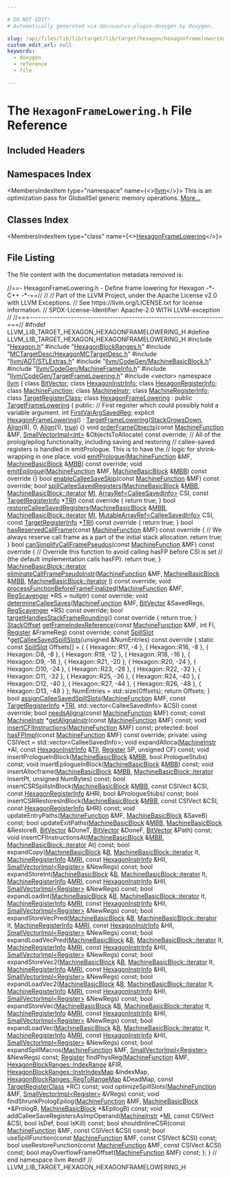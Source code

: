 ```yaml
---

# DO NOT EDIT!
# Automatically generated via docusaurus-plugin-doxygen by Doxygen.

slug: /api/files/lib/lib/target/lib/target/hexagon/hexagonframelowering-h
custom_edit_url: null
keywords:
  - doxygen
  - reference
  - file

---
```





# The `HexagonFrameLowering.h` File Reference

<DoxygenPage pluginConfig={pluginConfig}>



## Included Headers

<IncludesList>
<IncludesListItem
  filePath="Hexagon.h"
  permalink="/docs/api/files/lib/lib/target/lib/target/hexagon/hexagon-h"
  isLocal="true" />
<IncludesListItem
  filePath="HexagonBlockRanges.h"
  permalink="/docs/api/files/lib/lib/target/lib/target/hexagon/hexagonblockranges-h"
  isLocal="true" />
<IncludesListItem
  filePath="MCTargetDesc/HexagonMCTargetDesc.h"
  permalink="/docs/api/files/lib/lib/target/lib/target/hexagon/lib/target/hexagon/mctargetdesc/hexagonmctargetdesc-h"
  isLocal="true" />
<IncludesListItem
  filePath="llvm/ADT/STLExtras.h"
  permalink="/docs/api/files/include/include/llvm/include/llvm/adt/stlextras-h"
  isLocal="true" />
<IncludesListItem
  filePath="llvm/CodeGen/MachineBasicBlock.h"
  permalink="/docs/api/files/include/include/llvm/include/llvm/codegen/machinebasicblock-h"
  isLocal="true" />
<IncludesListItem
  filePath="llvm/CodeGen/MachineFrameInfo.h"
  permalink="/docs/api/files/include/include/llvm/include/llvm/codegen/machineframeinfo-h"
  isLocal="true" />
<IncludesListItem
  filePath="llvm/CodeGen/TargetFrameLowering.h"
  permalink="/docs/api/files/include/include/llvm/include/llvm/codegen/targetframelowering-h"
  isLocal="true" />
<IncludesListItem
  filePath="vector"
  permalink=""
  isLocal="false" />
</IncludesList>

## Namespaces Index

<MembersIndex>

<MembersIndexItem
  type="namespace"
  name={<><a href="/docs/api/namespaces/llvm">llvm</a></>}>
This is an optimization pass for GlobalISel generic memory operations. <a href="/docs/api/namespaces/llvm/#details">More...</a>
</MembersIndexItem>

</MembersIndex>

## Classes Index

<MembersIndex>

<MembersIndexItem
  type="class"
  name={<><a href="/docs/api/classes/llvm/hexagonframelowering">HexagonFrameLowering</a></>}>
</MembersIndexItem>

</MembersIndex>


## File Listing

The file content with the documentation metadata removed is:

<ProgramListing>

<Link id="l00001" /><CodeLine lineNumber="1"><Highlight kind="comment">//==- HexagonFrameLowering.h - Define frame lowering for Hexagon -&#42;- C++ -&#42;-==//</Highlight><Highlight kind="normal"></Highlight></CodeLine>
<Link id="l00002" /><CodeLine lineNumber="2"><Highlight kind="normal"></Highlight><Highlight kind="comment">//</Highlight><Highlight kind="normal"></Highlight></CodeLine>
<Link id="l00003" /><CodeLine lineNumber="3"><Highlight kind="normal"></Highlight><Highlight kind="comment">// Part of the LLVM Project, under the Apache License v2.0 with LLVM Exceptions.</Highlight><Highlight kind="normal"></Highlight></CodeLine>
<Link id="l00004" /><CodeLine lineNumber="4"><Highlight kind="normal"></Highlight><Highlight kind="comment">// See https://llvm.org/LICENSE.txt for license information.</Highlight><Highlight kind="normal"></Highlight></CodeLine>
<Link id="l00005" /><CodeLine lineNumber="5"><Highlight kind="normal"></Highlight><Highlight kind="comment">// SPDX-License-Identifier: Apache-2.0 WITH LLVM-exception</Highlight><Highlight kind="normal"></Highlight></CodeLine>
<Link id="l00006" /><CodeLine lineNumber="6"><Highlight kind="normal"></Highlight><Highlight kind="comment">//</Highlight><Highlight kind="normal"></Highlight></CodeLine>
<Link id="l00007" /><CodeLine lineNumber="7"><Highlight kind="normal"></Highlight><Highlight kind="comment">//===----------------------------------------------------------------------===//</Highlight><Highlight kind="normal"></Highlight></CodeLine>
<Link id="l00008" /><CodeLine lineNumber="8"><Highlight kind="normal"></Highlight></CodeLine>
<Link id="l00009" /><CodeLine lineNumber="9"><Highlight kind="normal"></Highlight><Highlight kind="preprocessor">#ifndef LLVM&#95;LIB&#95;TARGET&#95;HEXAGON&#95;HEXAGONFRAMELOWERING&#95;H</Highlight><Highlight kind="normal"></Highlight></CodeLine>
<Link id="l00010" /><CodeLine lineNumber="10"><Highlight kind="normal"></Highlight><Highlight kind="preprocessor">#define LLVM&#95;LIB&#95;TARGET&#95;HEXAGON&#95;HEXAGONFRAMELOWERING&#95;H</Highlight><Highlight kind="normal"></Highlight></CodeLine>
<Link id="l00011" /><CodeLine lineNumber="11"><Highlight kind="normal"></Highlight></CodeLine>
<Link id="l00012" /><CodeLine lineNumber="12"><Highlight kind="normal"></Highlight><Highlight kind="preprocessor">#include &quot;<a href="/docs/api/files/lib/lib/target/lib/target/hexagon/hexagon-h">Hexagon.h</a>&quot;</Highlight><Highlight kind="normal"></Highlight></CodeLine>
<Link id="l00013" /><CodeLine lineNumber="13"><Highlight kind="normal"></Highlight><Highlight kind="preprocessor">#include &quot;<a href="/docs/api/files/lib/lib/target/lib/target/hexagon/hexagonblockranges-h">HexagonBlockRanges.h</a>&quot;</Highlight><Highlight kind="normal"></Highlight></CodeLine>
<Link id="l00014" /><CodeLine lineNumber="14"><Highlight kind="normal"></Highlight><Highlight kind="preprocessor">#include &quot;<a href="/docs/api/files/lib/lib/target/lib/target/hexagon/lib/target/hexagon/mctargetdesc/hexagonmctargetdesc-h">MCTargetDesc/HexagonMCTargetDesc.h</a>&quot;</Highlight><Highlight kind="normal"></Highlight></CodeLine>
<Link id="l00015" /><CodeLine lineNumber="15"><Highlight kind="normal"></Highlight><Highlight kind="preprocessor">#include &quot;<a href="/docs/api/files/include/include/llvm/include/llvm/adt/stlextras-h">llvm/ADT/STLExtras.h</a>&quot;</Highlight><Highlight kind="normal"></Highlight></CodeLine>
<Link id="l00016" /><CodeLine lineNumber="16"><Highlight kind="normal"></Highlight><Highlight kind="preprocessor">#include &quot;<a href="/docs/api/files/include/include/llvm/include/llvm/codegen/machinebasicblock-h">llvm/CodeGen/MachineBasicBlock.h</a>&quot;</Highlight><Highlight kind="normal"></Highlight></CodeLine>
<Link id="l00017" /><CodeLine lineNumber="17"><Highlight kind="normal"></Highlight><Highlight kind="preprocessor">#include &quot;<a href="/docs/api/files/include/include/llvm/include/llvm/codegen/machineframeinfo-h">llvm/CodeGen/MachineFrameInfo.h</a>&quot;</Highlight><Highlight kind="normal"></Highlight></CodeLine>
<Link id="l00018" /><CodeLine lineNumber="18"><Highlight kind="normal"></Highlight><Highlight kind="preprocessor">#include &quot;<a href="/docs/api/files/include/include/llvm/include/llvm/codegen/targetframelowering-h">llvm/CodeGen/TargetFrameLowering.h</a>&quot;</Highlight><Highlight kind="normal"></Highlight></CodeLine>
<Link id="l00019" /><CodeLine lineNumber="19"><Highlight kind="normal"></Highlight><Highlight kind="preprocessor">#include &lt;vector&gt;</Highlight><Highlight kind="normal"></Highlight></CodeLine>
<Link id="l00020" /><CodeLine lineNumber="20"><Highlight kind="normal"></Highlight></CodeLine>
<Link id="l00021" /><CodeLine lineNumber="21"><Highlight kind="normal"></Highlight><Highlight kind="keyword">namespace </Highlight><Highlight kind="normal"><a href="/docs/api/namespaces/llvm">llvm</a> &#123;</Highlight></CodeLine>
<Link id="l00022" /><CodeLine lineNumber="22"><Highlight kind="normal"></Highlight></CodeLine>
<Link id="l00023" /><CodeLine lineNumber="23"><Highlight kind="normal"></Highlight><Highlight kind="keyword">class </Highlight><Highlight kind="normal"><a href="/docs/api/classes/llvm/bitvector">BitVector</a>;</Highlight></CodeLine>
<Link id="l00024" /><CodeLine lineNumber="24"><Highlight kind="normal"></Highlight><Highlight kind="keyword">class </Highlight><Highlight kind="normal"><a href="/docs/api/classes/llvm/hexagoninstrinfo">HexagonInstrInfo</a>;</Highlight></CodeLine>
<Link id="l00025" /><CodeLine lineNumber="25"><Highlight kind="normal"></Highlight><Highlight kind="keyword">class </Highlight><Highlight kind="normal"><a href="/docs/api/classes/llvm/hexagonregisterinfo">HexagonRegisterInfo</a>;</Highlight></CodeLine>
<Link id="l00026" /><CodeLine lineNumber="26"><Highlight kind="normal"></Highlight><Highlight kind="keyword">class </Highlight><Highlight kind="normal"><a href="/docs/api/classes/llvm/machinefunction">MachineFunction</a>;</Highlight></CodeLine>
<Link id="l00027" /><CodeLine lineNumber="27"><Highlight kind="normal"></Highlight><Highlight kind="keyword">class </Highlight><Highlight kind="normal"><a href="/docs/api/classes/llvm/machineinstr">MachineInstr</a>;</Highlight></CodeLine>
<Link id="l00028" /><CodeLine lineNumber="28"><Highlight kind="normal"></Highlight><Highlight kind="keyword">class </Highlight><Highlight kind="normal"><a href="/docs/api/classes/llvm/machineregisterinfo">MachineRegisterInfo</a>;</Highlight></CodeLine>
<Link id="l00029" /><CodeLine lineNumber="29"><Highlight kind="normal"></Highlight><Highlight kind="keyword">class </Highlight><Highlight kind="normal"><a href="/docs/api/classes/llvm/targetregisterclass">TargetRegisterClass</a>;</Highlight></CodeLine>
<Link id="l00030" /><CodeLine lineNumber="30"><Highlight kind="normal"></Highlight></CodeLine>
<Link id="l00031" /><CodeLine lineNumber="31" lineLink="/docs/api/classes/llvm/hexagonframelowering"><Highlight kind="normal"></Highlight><Highlight kind="keyword">class </Highlight><Highlight kind="normal"><a href="/docs/api/classes/llvm/hexagonframelowering/#a5907981c158ef4c895f1418c281e53d6">HexagonFrameLowering</a> : </Highlight><Highlight kind="keyword">public</Highlight><Highlight kind="normal"> <a href="/docs/api/classes/llvm/targetframelowering/#a6a6d31b2f1e5754f5824c5dec555eeac">TargetFrameLowering</a> &#123;</Highlight></CodeLine>
<Link id="l00032" /><CodeLine lineNumber="32"><Highlight kind="normal"></Highlight><Highlight kind="keyword">public</Highlight><Highlight kind="normal">:</Highlight></CodeLine>
<Link id="l00033" /><CodeLine lineNumber="33"><Highlight kind="normal">  </Highlight><Highlight kind="comment">// First register which could possibly hold a variable argument.</Highlight><Highlight kind="normal"></Highlight></CodeLine>
<Link id="l00034" /><CodeLine lineNumber="34" lineLink="/docs/api/classes/llvm/hexagonframelowering/#a605fcdfcc3568913799f93e037f2da5f"><Highlight kind="normal">  </Highlight><Highlight kind="keywordtype">int</Highlight><Highlight kind="normal"> <a href="/docs/api/classes/llvm/hexagonframelowering/#a605fcdfcc3568913799f93e037f2da5f">FirstVarArgSavedReg</a>;</Highlight></CodeLine>
<Link id="l00035" /><CodeLine lineNumber="35" lineLink="/docs/api/classes/llvm/hexagonframelowering/#a5907981c158ef4c895f1418c281e53d6"><Highlight kind="normal">  </Highlight><Highlight kind="keyword">explicit</Highlight><Highlight kind="normal"> <a href="/docs/api/classes/llvm/hexagonframelowering/#a5907981c158ef4c895f1418c281e53d6">HexagonFrameLowering</a>()</Highlight></CodeLine>
<Link id="l00036" /><CodeLine lineNumber="36"><Highlight kind="normal">      : <a href="/docs/api/classes/llvm/targetframelowering/#a6a6d31b2f1e5754f5824c5dec555eeac">TargetFrameLowering</a>(<a href="/docs/api/classes/llvm/targetframelowering/#a453c74e2daac0745b53f8b31c11fc50cad1fc7c9d0bae5bf76a67d2d26ce99c1a">StackGrowsDown</a>, <a href="/docs/api/structs/llvm/align">Align</a>(8), 0, <a href="/docs/api/structs/llvm/align">Align</a>(1), <a href="/docs/api/files/lib/lib/analysis/basicaliasanalysis-cpp/#af6d5cafbdfc5313e65d990120021a3ec">true</a>) &#123;&#125;</Highlight></CodeLine>
<Link id="l00037" /><CodeLine lineNumber="37"><Highlight kind="normal"></Highlight></CodeLine>
<Link id="l00038" /><CodeLine lineNumber="38"><Highlight kind="normal">  </Highlight><Highlight kind="keywordtype">void</Highlight><Highlight kind="normal"></Highlight></CodeLine>
<Link id="l00039" /><CodeLine lineNumber="39"><Highlight kind="normal">  <a href="/docs/api/classes/llvm/hexagonframelowering/#a897d513f6255e5eeaba5074ca4095230">orderFrameObjects</a>(</Highlight><Highlight kind="keyword">const</Highlight><Highlight kind="normal"> <a href="/docs/api/classes/llvm/machinefunction">MachineFunction</a> &amp;MF,</Highlight></CodeLine>
<Link id="l00040" /><CodeLine lineNumber="40"><Highlight kind="normal">                    <a href="/docs/api/classes/llvm/smallvectorimpl">SmallVectorImpl&lt;int&gt;</a> &amp;ObjectsToAllocate) </Highlight><Highlight kind="keyword">const override</Highlight><Highlight kind="normal">;</Highlight></CodeLine>
<Link id="l00041" /><CodeLine lineNumber="41"><Highlight kind="normal"></Highlight></CodeLine>
<Link id="l00042" /><CodeLine lineNumber="42"><Highlight kind="normal">  </Highlight><Highlight kind="comment">// All of the prolog/epilog functionality, including saving and restoring</Highlight><Highlight kind="normal"></Highlight></CodeLine>
<Link id="l00043" /><CodeLine lineNumber="43"><Highlight kind="normal">  </Highlight><Highlight kind="comment">// callee-saved registers is handled in emitPrologue. This is to have the</Highlight><Highlight kind="normal"></Highlight></CodeLine>
<Link id="l00044" /><CodeLine lineNumber="44"><Highlight kind="normal">  </Highlight><Highlight kind="comment">// logic for shrink-wrapping in one place.</Highlight><Highlight kind="normal"></Highlight></CodeLine>
<Link id="l00045" /><CodeLine lineNumber="45"><Highlight kind="normal">  </Highlight><Highlight kind="keywordtype">void</Highlight><Highlight kind="normal"> <a href="/docs/api/classes/llvm/hexagonframelowering/#a851a237b27ce366221fcb1daf2f0d119">emitPrologue</a>(<a href="/docs/api/classes/llvm/machinefunction">MachineFunction</a> &amp;MF, <a href="/docs/api/classes/llvm/machinebasicblock">MachineBasicBlock</a> &amp;<a href="/docs/api/files/lib/lib/target/lib/target/arm/armslshardening-cpp/#a5958512eae2979bd2eb383977996a600">MBB</a>) </Highlight><Highlight kind="keyword">const</Highlight></CodeLine>
<Link id="l00046" /><CodeLine lineNumber="46"><Highlight kind="keyword">      override</Highlight><Highlight kind="normal">;</Highlight></CodeLine>
<Link id="l00047" /><CodeLine lineNumber="47" lineLink="/docs/api/classes/llvm/hexagonframelowering/#ad44d082016ff767ac4913b128d3a5f80"><Highlight kind="normal">  </Highlight><Highlight kind="keywordtype">void</Highlight><Highlight kind="normal"> <a href="/docs/api/classes/llvm/hexagonframelowering/#ad44d082016ff767ac4913b128d3a5f80">emitEpilogue</a>(<a href="/docs/api/classes/llvm/machinefunction">MachineFunction</a> &amp;MF, <a href="/docs/api/classes/llvm/machinebasicblock">MachineBasicBlock</a> &amp;<a href="/docs/api/files/lib/lib/target/lib/target/arm/armslshardening-cpp/#a5958512eae2979bd2eb383977996a600">MBB</a>)</Highlight><Highlight kind="keyword"> const</Highlight></CodeLine>
<Link id="l00048" /><CodeLine lineNumber="48"><Highlight kind="keyword">      override </Highlight><Highlight kind="normal">&#123;&#125;</Highlight></CodeLine>
<Link id="l00049" /><CodeLine lineNumber="49"><Highlight kind="normal"></Highlight></CodeLine>
<Link id="l00050" /><CodeLine lineNumber="50"><Highlight kind="normal">  </Highlight><Highlight kind="keywordtype">bool</Highlight><Highlight kind="normal"> <a href="/docs/api/classes/llvm/hexagonframelowering/#a5588cfc8772cc2e0f7bda5e618cb7242">enableCalleeSaveSkip</a>(</Highlight><Highlight kind="keyword">const</Highlight><Highlight kind="normal"> <a href="/docs/api/classes/llvm/machinefunction">MachineFunction</a> &amp;MF) </Highlight><Highlight kind="keyword">const override</Highlight><Highlight kind="normal">;</Highlight></CodeLine>
<Link id="l00051" /><CodeLine lineNumber="51"><Highlight kind="normal"></Highlight></CodeLine>
<Link id="l00052" /><CodeLine lineNumber="52" lineLink="/docs/api/classes/llvm/hexagonframelowering/#ad1df4d29452b039094c0205f4a24f5a7"><Highlight kind="normal">  </Highlight><Highlight kind="keywordtype">bool</Highlight><Highlight kind="normal"> <a href="/docs/api/classes/llvm/hexagonframelowering/#ad1df4d29452b039094c0205f4a24f5a7">spillCalleeSavedRegisters</a>(<a href="/docs/api/classes/llvm/machinebasicblock">MachineBasicBlock</a> &amp;<a href="/docs/api/files/lib/lib/target/lib/target/arm/armslshardening-cpp/#a5958512eae2979bd2eb383977996a600">MBB</a>,</Highlight></CodeLine>
<Link id="l00053" /><CodeLine lineNumber="53"><Highlight kind="normal">                                 <a href="/docs/api/classes/llvm/machinebasicblock/#ae34c996b58df9b9ce6695a0c8b70c533">MachineBasicBlock::iterator</a> <a href="/docs/api/files/lib/lib/codegen/lib/codegen/globalisel/irtranslator-cpp/#abe44dfdea65b4f7e11e0a608ab708b76">MI</a>,</Highlight></CodeLine>
<Link id="l00054" /><CodeLine lineNumber="54"><Highlight kind="normal">                                 <a href="/docs/api/classes/llvm/arrayref">ArrayRef&lt;CalleeSavedInfo&gt;</a> CSI,</Highlight></CodeLine>
<Link id="l00055" /><CodeLine lineNumber="55"><Highlight kind="normal">                                 </Highlight><Highlight kind="keyword">const</Highlight><Highlight kind="normal"> <a href="/docs/api/classes/llvm/targetregisterinfo">TargetRegisterInfo</a> &#42;<a href="/docs/api/files/lib/lib/codegen/machinesink-cpp/#a0f36ed1bc17fc1aa97fe291c439a0698">TRI</a>)</Highlight><Highlight kind="keyword"> const override </Highlight><Highlight kind="normal">&#123;</Highlight></CodeLine>
<Link id="l00056" /><CodeLine lineNumber="56"><Highlight kind="normal">    </Highlight><Highlight kind="keywordflow">return</Highlight><Highlight kind="normal"> </Highlight><Highlight kind="keyword">true</Highlight><Highlight kind="normal">;</Highlight></CodeLine>
<Link id="l00057" /><CodeLine lineNumber="57"><Highlight kind="normal">  &#125;</Highlight></CodeLine>
<Link id="l00058" /><CodeLine lineNumber="58"><Highlight kind="normal"></Highlight></CodeLine>
<Link id="l00059" /><CodeLine lineNumber="59"><Highlight kind="normal">  </Highlight><Highlight kind="keywordtype">bool</Highlight><Highlight kind="normal"></Highlight></CodeLine>
<Link id="l00060" /><CodeLine lineNumber="60" lineLink="/docs/api/classes/llvm/hexagonframelowering/#afe209d6441f38c76735d589d88f5145d"><Highlight kind="normal">  <a href="/docs/api/classes/llvm/hexagonframelowering/#afe209d6441f38c76735d589d88f5145d">restoreCalleeSavedRegisters</a>(<a href="/docs/api/classes/llvm/machinebasicblock">MachineBasicBlock</a> &amp;<a href="/docs/api/files/lib/lib/target/lib/target/arm/armslshardening-cpp/#a5958512eae2979bd2eb383977996a600">MBB</a>,</Highlight></CodeLine>
<Link id="l00061" /><CodeLine lineNumber="61"><Highlight kind="normal">                              <a href="/docs/api/classes/llvm/machinebasicblock/#ae34c996b58df9b9ce6695a0c8b70c533">MachineBasicBlock::iterator</a> <a href="/docs/api/files/lib/lib/codegen/lib/codegen/globalisel/irtranslator-cpp/#abe44dfdea65b4f7e11e0a608ab708b76">MI</a>,</Highlight></CodeLine>
<Link id="l00062" /><CodeLine lineNumber="62"><Highlight kind="normal">                              <a href="/docs/api/classes/llvm/mutablearrayref">MutableArrayRef&lt;CalleeSavedInfo&gt;</a> CSI,</Highlight></CodeLine>
<Link id="l00063" /><CodeLine lineNumber="63"><Highlight kind="normal">                              </Highlight><Highlight kind="keyword">const</Highlight><Highlight kind="normal"> <a href="/docs/api/classes/llvm/targetregisterinfo">TargetRegisterInfo</a> &#42;<a href="/docs/api/files/lib/lib/codegen/machinesink-cpp/#a0f36ed1bc17fc1aa97fe291c439a0698">TRI</a>)</Highlight><Highlight kind="keyword"> const override </Highlight><Highlight kind="normal">&#123;</Highlight></CodeLine>
<Link id="l00064" /><CodeLine lineNumber="64"><Highlight kind="normal">    </Highlight><Highlight kind="keywordflow">return</Highlight><Highlight kind="normal"> </Highlight><Highlight kind="keyword">true</Highlight><Highlight kind="normal">;</Highlight></CodeLine>
<Link id="l00065" /><CodeLine lineNumber="65"><Highlight kind="normal">  &#125;</Highlight></CodeLine>
<Link id="l00066" /><CodeLine lineNumber="66"><Highlight kind="normal"></Highlight></CodeLine>
<Link id="l00067" /><CodeLine lineNumber="67" lineLink="/docs/api/classes/llvm/hexagonframelowering/#ae8a256416cc40f3cc4e035cf10c27446"><Highlight kind="normal">  </Highlight><Highlight kind="keywordtype">bool</Highlight><Highlight kind="normal"> <a href="/docs/api/classes/llvm/hexagonframelowering/#ae8a256416cc40f3cc4e035cf10c27446">hasReservedCallFrame</a>(</Highlight><Highlight kind="keyword">const</Highlight><Highlight kind="normal"> <a href="/docs/api/classes/llvm/machinefunction">MachineFunction</a> &amp;MF)</Highlight><Highlight kind="keyword"> const override </Highlight><Highlight kind="normal">&#123;</Highlight></CodeLine>
<Link id="l00068" /><CodeLine lineNumber="68"><Highlight kind="normal">    </Highlight><Highlight kind="comment">// We always reserve call frame as a part of the initial stack allocation.</Highlight><Highlight kind="normal"></Highlight></CodeLine>
<Link id="l00069" /><CodeLine lineNumber="69"><Highlight kind="normal">    </Highlight><Highlight kind="keywordflow">return</Highlight><Highlight kind="normal"> </Highlight><Highlight kind="keyword">true</Highlight><Highlight kind="normal">;</Highlight></CodeLine>
<Link id="l00070" /><CodeLine lineNumber="70"><Highlight kind="normal">  &#125;</Highlight></CodeLine>
<Link id="l00071" /><CodeLine lineNumber="71"><Highlight kind="normal"></Highlight></CodeLine>
<Link id="l00072" /><CodeLine lineNumber="72" lineLink="/docs/api/classes/llvm/hexagonframelowering/#a68ed065274d6f54ebcd2946711871363"><Highlight kind="normal">  </Highlight><Highlight kind="keywordtype">bool</Highlight><Highlight kind="normal"> <a href="/docs/api/classes/llvm/hexagonframelowering/#a68ed065274d6f54ebcd2946711871363">canSimplifyCallFramePseudos</a>(</Highlight><Highlight kind="keyword">const</Highlight><Highlight kind="normal"> <a href="/docs/api/classes/llvm/machinefunction">MachineFunction</a> &amp;MF)</Highlight><Highlight kind="keyword"> const override </Highlight><Highlight kind="normal">&#123;</Highlight></CodeLine>
<Link id="l00073" /><CodeLine lineNumber="73"><Highlight kind="normal">    </Highlight><Highlight kind="comment">// Override this function to avoid calling hasFP before CSI is set</Highlight><Highlight kind="normal"></Highlight></CodeLine>
<Link id="l00074" /><CodeLine lineNumber="74"><Highlight kind="normal">    </Highlight><Highlight kind="comment">// (the default implementation calls hasFP).</Highlight><Highlight kind="normal"></Highlight></CodeLine>
<Link id="l00075" /><CodeLine lineNumber="75"><Highlight kind="normal">    </Highlight><Highlight kind="keywordflow">return</Highlight><Highlight kind="normal"> </Highlight><Highlight kind="keyword">true</Highlight><Highlight kind="normal">;</Highlight></CodeLine>
<Link id="l00076" /><CodeLine lineNumber="76"><Highlight kind="normal">  &#125;</Highlight></CodeLine>
<Link id="l00077" /><CodeLine lineNumber="77"><Highlight kind="normal"></Highlight></CodeLine>
<Link id="l00078" /><CodeLine lineNumber="78"><Highlight kind="normal">  <a href="/docs/api/classes/llvm/machinebasicblock/#ae34c996b58df9b9ce6695a0c8b70c533">MachineBasicBlock::iterator</a></Highlight></CodeLine>
<Link id="l00079" /><CodeLine lineNumber="79"><Highlight kind="normal">  <a href="/docs/api/classes/llvm/hexagonframelowering/#a5811c2c8b5e1ef63c58694190f8bd8c9">eliminateCallFramePseudoInstr</a>(<a href="/docs/api/classes/llvm/machinefunction">MachineFunction</a> &amp;MF, <a href="/docs/api/classes/llvm/machinebasicblock">MachineBasicBlock</a> &amp;<a href="/docs/api/files/lib/lib/target/lib/target/arm/armslshardening-cpp/#a5958512eae2979bd2eb383977996a600">MBB</a>,</Highlight></CodeLine>
<Link id="l00080" /><CodeLine lineNumber="80"><Highlight kind="normal">                                <a href="/docs/api/classes/llvm/machinebasicblock/#ae34c996b58df9b9ce6695a0c8b70c533">MachineBasicBlock::iterator</a> <a href="/docs/api/files/lib/lib/support/md5-cpp/#ac0eafdc9ee161b71e7af98af736952fd">I</a>) </Highlight><Highlight kind="keyword">const override</Highlight><Highlight kind="normal">;</Highlight></CodeLine>
<Link id="l00081" /><CodeLine lineNumber="81"><Highlight kind="normal">  </Highlight><Highlight kind="keywordtype">void</Highlight><Highlight kind="normal"> <a href="/docs/api/classes/llvm/hexagonframelowering/#a8b67fcf985704c812d104989a617a939">processFunctionBeforeFrameFinalized</a>(<a href="/docs/api/classes/llvm/machinefunction">MachineFunction</a> &amp;MF,</Highlight></CodeLine>
<Link id="l00082" /><CodeLine lineNumber="82"><Highlight kind="normal">      <a href="/docs/api/classes/llvm/regscavenger">RegScavenger</a> &#42;RS = </Highlight><Highlight kind="keyword">nullptr</Highlight><Highlight kind="normal">) </Highlight><Highlight kind="keyword">const override</Highlight><Highlight kind="normal">;</Highlight></CodeLine>
<Link id="l00083" /><CodeLine lineNumber="83"><Highlight kind="normal">  </Highlight><Highlight kind="keywordtype">void</Highlight><Highlight kind="normal"> <a href="/docs/api/classes/llvm/hexagonframelowering/#a878a2b864e18e3d074d75b426ea7912d">determineCalleeSaves</a>(<a href="/docs/api/classes/llvm/machinefunction">MachineFunction</a> &amp;MF, <a href="/docs/api/classes/llvm/bitvector">BitVector</a> &amp;SavedRegs,</Highlight></CodeLine>
<Link id="l00084" /><CodeLine lineNumber="84"><Highlight kind="normal">      <a href="/docs/api/classes/llvm/regscavenger">RegScavenger</a> &#42;RS) </Highlight><Highlight kind="keyword">const override</Highlight><Highlight kind="normal">;</Highlight></CodeLine>
<Link id="l00085" /><CodeLine lineNumber="85"><Highlight kind="normal"></Highlight></CodeLine>
<Link id="l00086" /><CodeLine lineNumber="86" lineLink="/docs/api/classes/llvm/hexagonframelowering/#a5629922e1363aee48e43307383782f92"><Highlight kind="normal">  </Highlight><Highlight kind="keywordtype">bool</Highlight><Highlight kind="normal"> <a href="/docs/api/classes/llvm/hexagonframelowering/#a5629922e1363aee48e43307383782f92">targetHandlesStackFrameRounding</a>()</Highlight><Highlight kind="keyword"> const override </Highlight><Highlight kind="normal">&#123;</Highlight></CodeLine>
<Link id="l00087" /><CodeLine lineNumber="87"><Highlight kind="normal">    </Highlight><Highlight kind="keywordflow">return</Highlight><Highlight kind="normal"> </Highlight><Highlight kind="keyword">true</Highlight><Highlight kind="normal">;</Highlight></CodeLine>
<Link id="l00088" /><CodeLine lineNumber="88"><Highlight kind="normal">  &#125;</Highlight></CodeLine>
<Link id="l00089" /><CodeLine lineNumber="89"><Highlight kind="normal"></Highlight></CodeLine>
<Link id="l00090" /><CodeLine lineNumber="90"><Highlight kind="normal">  <a href="/docs/api/classes/llvm/stackoffset">StackOffset</a> <a href="/docs/api/classes/llvm/hexagonframelowering/#a75d48c8917ed2a09d85cf46fcda67002">getFrameIndexReference</a>(</Highlight><Highlight kind="keyword">const</Highlight><Highlight kind="normal"> <a href="/docs/api/classes/llvm/machinefunction">MachineFunction</a> &amp;MF, </Highlight><Highlight kind="keywordtype">int</Highlight><Highlight kind="normal"> FI,</Highlight></CodeLine>
<Link id="l00091" /><CodeLine lineNumber="91"><Highlight kind="normal">                                     <a href="/docs/api/classes/llvm/register">Register</a> &amp;FrameReg) </Highlight><Highlight kind="keyword">const override</Highlight><Highlight kind="normal">;</Highlight></CodeLine>
<Link id="l00092" /><CodeLine lineNumber="92"><Highlight kind="normal"></Highlight></CodeLine>
<Link id="l00093" /><CodeLine lineNumber="93" lineLink="/docs/api/classes/llvm/hexagonframelowering/#acb02b62a77b649bcc7c89b940563bbee"><Highlight kind="normal">  </Highlight><Highlight kind="keyword">const</Highlight><Highlight kind="normal"> <a href="/docs/api/structs/llvm/targetframelowering/spillslot">SpillSlot</a> &#42;<a href="/docs/api/classes/llvm/hexagonframelowering/#acb02b62a77b649bcc7c89b940563bbee">getCalleeSavedSpillSlots</a>(</Highlight><Highlight kind="keywordtype">unsigned</Highlight><Highlight kind="normal"> &amp;NumEntries)</Highlight><Highlight kind="keyword"></Highlight></CodeLine>
<Link id="l00094" /><CodeLine lineNumber="94"><Highlight kind="keyword">      const override </Highlight><Highlight kind="normal">&#123;</Highlight></CodeLine>
<Link id="l00095" /><CodeLine lineNumber="95"><Highlight kind="normal">    </Highlight><Highlight kind="keyword">static</Highlight><Highlight kind="normal"> </Highlight><Highlight kind="keyword">const</Highlight><Highlight kind="normal"> <a href="/docs/api/structs/llvm/targetframelowering/spillslot">SpillSlot</a> Offsets&#91;&#93; = &#123;</Highlight></CodeLine>
<Link id="l00096" /><CodeLine lineNumber="96"><Highlight kind="normal">      &#123; Hexagon::R17, -4 &#125;, &#123; Hexagon::R16, -8 &#125;, &#123; Hexagon::D8, -8 &#125;,</Highlight></CodeLine>
<Link id="l00097" /><CodeLine lineNumber="97"><Highlight kind="normal">      &#123; Hexagon::R19, -12 &#125;, &#123; Hexagon::R18, -16 &#125;, &#123; Hexagon::D9, -16 &#125;,</Highlight></CodeLine>
<Link id="l00098" /><CodeLine lineNumber="98"><Highlight kind="normal">      &#123; Hexagon::R21, -20 &#125;, &#123; Hexagon::R20, -24 &#125;, &#123; Hexagon::D10, -24 &#125;,</Highlight></CodeLine>
<Link id="l00099" /><CodeLine lineNumber="99"><Highlight kind="normal">      &#123; Hexagon::R23, -28 &#125;, &#123; Hexagon::R22, -32 &#125;, &#123; Hexagon::D11, -32 &#125;,</Highlight></CodeLine>
<Link id="l00100" /><CodeLine lineNumber="100"><Highlight kind="normal">      &#123; Hexagon::R25, -36 &#125;, &#123; Hexagon::R24, -40 &#125;, &#123; Hexagon::D12, -40 &#125;,</Highlight></CodeLine>
<Link id="l00101" /><CodeLine lineNumber="101"><Highlight kind="normal">      &#123; Hexagon::R27, -44 &#125;, &#123; Hexagon::R26, -48 &#125;, &#123; Hexagon::D13, -48 &#125;</Highlight></CodeLine>
<Link id="l00102" /><CodeLine lineNumber="102"><Highlight kind="normal">    &#125;;</Highlight></CodeLine>
<Link id="l00103" /><CodeLine lineNumber="103"><Highlight kind="normal">    NumEntries = std::size(Offsets);</Highlight></CodeLine>
<Link id="l00104" /><CodeLine lineNumber="104"><Highlight kind="normal">    </Highlight><Highlight kind="keywordflow">return</Highlight><Highlight kind="normal"> Offsets;</Highlight></CodeLine>
<Link id="l00105" /><CodeLine lineNumber="105"><Highlight kind="normal">  &#125;</Highlight></CodeLine>
<Link id="l00106" /><CodeLine lineNumber="106"><Highlight kind="normal"></Highlight></CodeLine>
<Link id="l00107" /><CodeLine lineNumber="107"><Highlight kind="normal">  </Highlight><Highlight kind="keywordtype">bool</Highlight><Highlight kind="normal"> <a href="/docs/api/classes/llvm/hexagonframelowering/#adc3de6cf6278fe59671bbdd02e4c1516">assignCalleeSavedSpillSlots</a>(<a href="/docs/api/classes/llvm/machinefunction">MachineFunction</a> &amp;MF,</Highlight></CodeLine>
<Link id="l00108" /><CodeLine lineNumber="108"><Highlight kind="normal">      </Highlight><Highlight kind="keyword">const</Highlight><Highlight kind="normal"> <a href="/docs/api/classes/llvm/targetregisterinfo">TargetRegisterInfo</a> &#42;<a href="/docs/api/files/lib/lib/codegen/machinesink-cpp/#a0f36ed1bc17fc1aa97fe291c439a0698">TRI</a>, std::vector&lt;CalleeSavedInfo&gt; &amp;CSI)</Highlight></CodeLine>
<Link id="l00109" /><CodeLine lineNumber="109"><Highlight kind="normal">      </Highlight><Highlight kind="keyword">const override</Highlight><Highlight kind="normal">;</Highlight></CodeLine>
<Link id="l00110" /><CodeLine lineNumber="110"><Highlight kind="normal"></Highlight></CodeLine>
<Link id="l00111" /><CodeLine lineNumber="111"><Highlight kind="normal">  </Highlight><Highlight kind="keywordtype">bool</Highlight><Highlight kind="normal"> <a href="/docs/api/classes/llvm/hexagonframelowering/#adb7726ddd215999f695aec70200b9d01">needsAligna</a>(</Highlight><Highlight kind="keyword">const</Highlight><Highlight kind="normal"> <a href="/docs/api/classes/llvm/machinefunction">MachineFunction</a> &amp;MF) </Highlight><Highlight kind="keyword">const</Highlight><Highlight kind="normal">;</Highlight></CodeLine>
<Link id="l00112" /><CodeLine lineNumber="112"><Highlight kind="normal">  </Highlight><Highlight kind="keyword">const</Highlight><Highlight kind="normal"> <a href="/docs/api/classes/llvm/machineinstr">MachineInstr</a> &#42;<a href="/docs/api/classes/llvm/hexagonframelowering/#a1b98e40bf428726d94f1d8a812aed738">getAlignaInstr</a>(</Highlight><Highlight kind="keyword">const</Highlight><Highlight kind="normal"> <a href="/docs/api/classes/llvm/machinefunction">MachineFunction</a> &amp;MF) </Highlight><Highlight kind="keyword">const</Highlight><Highlight kind="normal">;</Highlight></CodeLine>
<Link id="l00113" /><CodeLine lineNumber="113"><Highlight kind="normal"></Highlight></CodeLine>
<Link id="l00114" /><CodeLine lineNumber="114"><Highlight kind="normal">  </Highlight><Highlight kind="keywordtype">void</Highlight><Highlight kind="normal"> <a href="/docs/api/classes/llvm/hexagonframelowering/#a3907376550996d48bc452ae75fca1a16">insertCFIInstructions</a>(<a href="/docs/api/classes/llvm/machinefunction">MachineFunction</a> &amp;MF) </Highlight><Highlight kind="keyword">const</Highlight><Highlight kind="normal">;</Highlight></CodeLine>
<Link id="l00115" /><CodeLine lineNumber="115"><Highlight kind="normal"></Highlight></CodeLine>
<Link id="l00116" /><CodeLine lineNumber="116"><Highlight kind="normal"></Highlight><Highlight kind="keyword">protected</Highlight><Highlight kind="normal">:</Highlight></CodeLine>
<Link id="l00117" /><CodeLine lineNumber="117"><Highlight kind="normal">  </Highlight><Highlight kind="keywordtype">bool</Highlight><Highlight kind="normal"> <a href="/docs/api/classes/llvm/hexagonframelowering/#a484c3893b6ffdebaa29296c58fc366a1">hasFPImpl</a>(</Highlight><Highlight kind="keyword">const</Highlight><Highlight kind="normal"> <a href="/docs/api/classes/llvm/machinefunction">MachineFunction</a> &amp;MF) </Highlight><Highlight kind="keyword">const override</Highlight><Highlight kind="normal">;</Highlight></CodeLine>
<Link id="l00118" /><CodeLine lineNumber="118"><Highlight kind="normal"></Highlight></CodeLine>
<Link id="l00119" /><CodeLine lineNumber="119"><Highlight kind="normal"></Highlight><Highlight kind="keyword">private</Highlight><Highlight kind="normal">:</Highlight></CodeLine>
<Link id="l00120" /><CodeLine lineNumber="120"><Highlight kind="normal">  </Highlight><Highlight kind="keyword">using </Highlight><Highlight kind="normal">CSIVect = std::vector&lt;CalleeSavedInfo&gt;;</Highlight></CodeLine>
<Link id="l00121" /><CodeLine lineNumber="121"><Highlight kind="normal"></Highlight></CodeLine>
<Link id="l00122" /><CodeLine lineNumber="122"><Highlight kind="normal">  </Highlight><Highlight kind="keywordtype">void</Highlight><Highlight kind="normal"> expandAlloca(<a href="/docs/api/classes/llvm/machineinstr">MachineInstr</a> &#42;AI, </Highlight><Highlight kind="keyword">const</Highlight><Highlight kind="normal"> <a href="/docs/api/classes/llvm/hexagoninstrinfo">HexagonInstrInfo</a> &amp;<a href="/docs/api/files/lib/lib/target/lib/target/hexagon/hexagoncopytocombine-cpp/#a1d40004718218dbdf06b496766299101">TII</a>,</Highlight></CodeLine>
<Link id="l00123" /><CodeLine lineNumber="123"><Highlight kind="normal">      <a href="/docs/api/classes/llvm/register">Register</a> SP, </Highlight><Highlight kind="keywordtype">unsigned</Highlight><Highlight kind="normal"> CF) </Highlight><Highlight kind="keyword">const</Highlight><Highlight kind="normal">;</Highlight></CodeLine>
<Link id="l00124" /><CodeLine lineNumber="124"><Highlight kind="normal">  </Highlight><Highlight kind="keywordtype">void</Highlight><Highlight kind="normal"> insertPrologueInBlock(<a href="/docs/api/classes/llvm/machinebasicblock">MachineBasicBlock</a> &amp;<a href="/docs/api/files/lib/lib/target/lib/target/arm/armslshardening-cpp/#a5958512eae2979bd2eb383977996a600">MBB</a>, </Highlight><Highlight kind="keywordtype">bool</Highlight><Highlight kind="normal"> PrologueStubs) </Highlight><Highlight kind="keyword">const</Highlight><Highlight kind="normal">;</Highlight></CodeLine>
<Link id="l00125" /><CodeLine lineNumber="125"><Highlight kind="normal">  </Highlight><Highlight kind="keywordtype">void</Highlight><Highlight kind="normal"> insertEpilogueInBlock(<a href="/docs/api/classes/llvm/machinebasicblock">MachineBasicBlock</a> &amp;<a href="/docs/api/files/lib/lib/target/lib/target/arm/armslshardening-cpp/#a5958512eae2979bd2eb383977996a600">MBB</a>) </Highlight><Highlight kind="keyword">const</Highlight><Highlight kind="normal">;</Highlight></CodeLine>
<Link id="l00126" /><CodeLine lineNumber="126"><Highlight kind="normal">  </Highlight><Highlight kind="keywordtype">void</Highlight><Highlight kind="normal"> insertAllocframe(<a href="/docs/api/classes/llvm/machinebasicblock">MachineBasicBlock</a> &amp;<a href="/docs/api/files/lib/lib/target/lib/target/arm/armslshardening-cpp/#a5958512eae2979bd2eb383977996a600">MBB</a>,</Highlight></CodeLine>
<Link id="l00127" /><CodeLine lineNumber="127"><Highlight kind="normal">      <a href="/docs/api/classes/llvm/machinebasicblock/#ae34c996b58df9b9ce6695a0c8b70c533">MachineBasicBlock::iterator</a> InsertPt, </Highlight><Highlight kind="keywordtype">unsigned</Highlight><Highlight kind="normal"> NumBytes) </Highlight><Highlight kind="keyword">const</Highlight><Highlight kind="normal">;</Highlight></CodeLine>
<Link id="l00128" /><CodeLine lineNumber="128"><Highlight kind="normal">  </Highlight><Highlight kind="keywordtype">bool</Highlight><Highlight kind="normal"> insertCSRSpillsInBlock(<a href="/docs/api/classes/llvm/machinebasicblock">MachineBasicBlock</a> &amp;<a href="/docs/api/files/lib/lib/target/lib/target/arm/armslshardening-cpp/#a5958512eae2979bd2eb383977996a600">MBB</a>, </Highlight><Highlight kind="keyword">const</Highlight><Highlight kind="normal"> CSIVect &amp;CSI,</Highlight></CodeLine>
<Link id="l00129" /><CodeLine lineNumber="129"><Highlight kind="normal">      </Highlight><Highlight kind="keyword">const</Highlight><Highlight kind="normal"> <a href="/docs/api/classes/llvm/hexagonregisterinfo">HexagonRegisterInfo</a> &amp;HRI, </Highlight><Highlight kind="keywordtype">bool</Highlight><Highlight kind="normal"> &amp;PrologueStubs) </Highlight><Highlight kind="keyword">const</Highlight><Highlight kind="normal">;</Highlight></CodeLine>
<Link id="l00130" /><CodeLine lineNumber="130"><Highlight kind="normal">  </Highlight><Highlight kind="keywordtype">bool</Highlight><Highlight kind="normal"> insertCSRRestoresInBlock(<a href="/docs/api/classes/llvm/machinebasicblock">MachineBasicBlock</a> &amp;<a href="/docs/api/files/lib/lib/target/lib/target/arm/armslshardening-cpp/#a5958512eae2979bd2eb383977996a600">MBB</a>, </Highlight><Highlight kind="keyword">const</Highlight><Highlight kind="normal"> CSIVect &amp;CSI,</Highlight></CodeLine>
<Link id="l00131" /><CodeLine lineNumber="131"><Highlight kind="normal">      </Highlight><Highlight kind="keyword">const</Highlight><Highlight kind="normal"> <a href="/docs/api/classes/llvm/hexagonregisterinfo">HexagonRegisterInfo</a> &amp;HRI) </Highlight><Highlight kind="keyword">const</Highlight><Highlight kind="normal">;</Highlight></CodeLine>
<Link id="l00132" /><CodeLine lineNumber="132"><Highlight kind="normal">  </Highlight><Highlight kind="keywordtype">void</Highlight><Highlight kind="normal"> updateEntryPaths(<a href="/docs/api/classes/llvm/machinefunction">MachineFunction</a> &amp;MF, <a href="/docs/api/classes/llvm/machinebasicblock">MachineBasicBlock</a> &amp;SaveB) </Highlight><Highlight kind="keyword">const</Highlight><Highlight kind="normal">;</Highlight></CodeLine>
<Link id="l00133" /><CodeLine lineNumber="133"><Highlight kind="normal">  </Highlight><Highlight kind="keywordtype">bool</Highlight><Highlight kind="normal"> updateExitPaths(<a href="/docs/api/classes/llvm/machinebasicblock">MachineBasicBlock</a> &amp;<a href="/docs/api/files/lib/lib/target/lib/target/arm/armslshardening-cpp/#a5958512eae2979bd2eb383977996a600">MBB</a>, <a href="/docs/api/classes/llvm/machinebasicblock">MachineBasicBlock</a> &amp;RestoreB,</Highlight></CodeLine>
<Link id="l00134" /><CodeLine lineNumber="134"><Highlight kind="normal">      <a href="/docs/api/classes/llvm/bitvector">BitVector</a> &amp;DoneT, <a href="/docs/api/classes/llvm/bitvector">BitVector</a> &amp;DoneF, <a href="/docs/api/classes/llvm/bitvector">BitVector</a> &amp;Path) </Highlight><Highlight kind="keyword">const</Highlight><Highlight kind="normal">;</Highlight></CodeLine>
<Link id="l00135" /><CodeLine lineNumber="135"><Highlight kind="normal">  </Highlight><Highlight kind="keywordtype">void</Highlight><Highlight kind="normal"> insertCFIInstructionsAt(<a href="/docs/api/classes/llvm/machinebasicblock">MachineBasicBlock</a> &amp;<a href="/docs/api/files/lib/lib/target/lib/target/arm/armslshardening-cpp/#a5958512eae2979bd2eb383977996a600">MBB</a>,</Highlight></CodeLine>
<Link id="l00136" /><CodeLine lineNumber="136"><Highlight kind="normal">      <a href="/docs/api/classes/llvm/machinebasicblock/#ae34c996b58df9b9ce6695a0c8b70c533">MachineBasicBlock::iterator</a> At) </Highlight><Highlight kind="keyword">const</Highlight><Highlight kind="normal">;</Highlight></CodeLine>
<Link id="l00137" /><CodeLine lineNumber="137"><Highlight kind="normal"></Highlight></CodeLine>
<Link id="l00138" /><CodeLine lineNumber="138"><Highlight kind="normal">  </Highlight><Highlight kind="keywordtype">bool</Highlight><Highlight kind="normal"> expandCopy(<a href="/docs/api/classes/llvm/machinebasicblock">MachineBasicBlock</a> &amp;<a href="/docs/api/files/lib/lib/ir/builtingcs-cpp/#ae76959fe811ba090de4cba69ac00f1da">B</a>, <a href="/docs/api/classes/llvm/machinebasicblock/#ae34c996b58df9b9ce6695a0c8b70c533">MachineBasicBlock::iterator</a> It,</Highlight></CodeLine>
<Link id="l00139" /><CodeLine lineNumber="139"><Highlight kind="normal">      <a href="/docs/api/classes/llvm/machineregisterinfo">MachineRegisterInfo</a> &amp;<a href="/docs/api/files/lib/lib/target/lib/target/aarch64/aarch64advsimdscalarpass-cpp/#aacd2ab195054a3e6a74bfbb9d5d571c8">MRI</a>, </Highlight><Highlight kind="keyword">const</Highlight><Highlight kind="normal"> <a href="/docs/api/classes/llvm/hexagoninstrinfo">HexagonInstrInfo</a> &amp;HII,</Highlight></CodeLine>
<Link id="l00140" /><CodeLine lineNumber="140"><Highlight kind="normal">      <a href="/docs/api/classes/llvm/smallvectorimpl">SmallVectorImpl&lt;Register&gt;</a> &amp;NewRegs) </Highlight><Highlight kind="keyword">const</Highlight><Highlight kind="normal">;</Highlight></CodeLine>
<Link id="l00141" /><CodeLine lineNumber="141"><Highlight kind="normal">  </Highlight><Highlight kind="keywordtype">bool</Highlight><Highlight kind="normal"> expandStoreInt(<a href="/docs/api/classes/llvm/machinebasicblock">MachineBasicBlock</a> &amp;<a href="/docs/api/files/lib/lib/ir/builtingcs-cpp/#ae76959fe811ba090de4cba69ac00f1da">B</a>, <a href="/docs/api/classes/llvm/machinebasicblock/#ae34c996b58df9b9ce6695a0c8b70c533">MachineBasicBlock::iterator</a> It,</Highlight></CodeLine>
<Link id="l00142" /><CodeLine lineNumber="142"><Highlight kind="normal">      <a href="/docs/api/classes/llvm/machineregisterinfo">MachineRegisterInfo</a> &amp;<a href="/docs/api/files/lib/lib/target/lib/target/aarch64/aarch64advsimdscalarpass-cpp/#aacd2ab195054a3e6a74bfbb9d5d571c8">MRI</a>, </Highlight><Highlight kind="keyword">const</Highlight><Highlight kind="normal"> <a href="/docs/api/classes/llvm/hexagoninstrinfo">HexagonInstrInfo</a> &amp;HII,</Highlight></CodeLine>
<Link id="l00143" /><CodeLine lineNumber="143"><Highlight kind="normal">      <a href="/docs/api/classes/llvm/smallvectorimpl">SmallVectorImpl&lt;Register&gt;</a> &amp;NewRegs) </Highlight><Highlight kind="keyword">const</Highlight><Highlight kind="normal">;</Highlight></CodeLine>
<Link id="l00144" /><CodeLine lineNumber="144"><Highlight kind="normal">  </Highlight><Highlight kind="keywordtype">bool</Highlight><Highlight kind="normal"> expandLoadInt(<a href="/docs/api/classes/llvm/machinebasicblock">MachineBasicBlock</a> &amp;<a href="/docs/api/files/lib/lib/ir/builtingcs-cpp/#ae76959fe811ba090de4cba69ac00f1da">B</a>, <a href="/docs/api/classes/llvm/machinebasicblock/#ae34c996b58df9b9ce6695a0c8b70c533">MachineBasicBlock::iterator</a> It,</Highlight></CodeLine>
<Link id="l00145" /><CodeLine lineNumber="145"><Highlight kind="normal">      <a href="/docs/api/classes/llvm/machineregisterinfo">MachineRegisterInfo</a> &amp;<a href="/docs/api/files/lib/lib/target/lib/target/aarch64/aarch64advsimdscalarpass-cpp/#aacd2ab195054a3e6a74bfbb9d5d571c8">MRI</a>, </Highlight><Highlight kind="keyword">const</Highlight><Highlight kind="normal"> <a href="/docs/api/classes/llvm/hexagoninstrinfo">HexagonInstrInfo</a> &amp;HII,</Highlight></CodeLine>
<Link id="l00146" /><CodeLine lineNumber="146"><Highlight kind="normal">      <a href="/docs/api/classes/llvm/smallvectorimpl">SmallVectorImpl&lt;Register&gt;</a> &amp;NewRegs) </Highlight><Highlight kind="keyword">const</Highlight><Highlight kind="normal">;</Highlight></CodeLine>
<Link id="l00147" /><CodeLine lineNumber="147"><Highlight kind="normal">  </Highlight><Highlight kind="keywordtype">bool</Highlight><Highlight kind="normal"> expandStoreVecPred(<a href="/docs/api/classes/llvm/machinebasicblock">MachineBasicBlock</a> &amp;<a href="/docs/api/files/lib/lib/ir/builtingcs-cpp/#ae76959fe811ba090de4cba69ac00f1da">B</a>, <a href="/docs/api/classes/llvm/machinebasicblock/#ae34c996b58df9b9ce6695a0c8b70c533">MachineBasicBlock::iterator</a> It,</Highlight></CodeLine>
<Link id="l00148" /><CodeLine lineNumber="148"><Highlight kind="normal">      <a href="/docs/api/classes/llvm/machineregisterinfo">MachineRegisterInfo</a> &amp;<a href="/docs/api/files/lib/lib/target/lib/target/aarch64/aarch64advsimdscalarpass-cpp/#aacd2ab195054a3e6a74bfbb9d5d571c8">MRI</a>, </Highlight><Highlight kind="keyword">const</Highlight><Highlight kind="normal"> <a href="/docs/api/classes/llvm/hexagoninstrinfo">HexagonInstrInfo</a> &amp;HII,</Highlight></CodeLine>
<Link id="l00149" /><CodeLine lineNumber="149"><Highlight kind="normal">      <a href="/docs/api/classes/llvm/smallvectorimpl">SmallVectorImpl&lt;Register&gt;</a> &amp;NewRegs) </Highlight><Highlight kind="keyword">const</Highlight><Highlight kind="normal">;</Highlight></CodeLine>
<Link id="l00150" /><CodeLine lineNumber="150"><Highlight kind="normal">  </Highlight><Highlight kind="keywordtype">bool</Highlight><Highlight kind="normal"> expandLoadVecPred(<a href="/docs/api/classes/llvm/machinebasicblock">MachineBasicBlock</a> &amp;<a href="/docs/api/files/lib/lib/ir/builtingcs-cpp/#ae76959fe811ba090de4cba69ac00f1da">B</a>, <a href="/docs/api/classes/llvm/machinebasicblock/#ae34c996b58df9b9ce6695a0c8b70c533">MachineBasicBlock::iterator</a> It,</Highlight></CodeLine>
<Link id="l00151" /><CodeLine lineNumber="151"><Highlight kind="normal">      <a href="/docs/api/classes/llvm/machineregisterinfo">MachineRegisterInfo</a> &amp;<a href="/docs/api/files/lib/lib/target/lib/target/aarch64/aarch64advsimdscalarpass-cpp/#aacd2ab195054a3e6a74bfbb9d5d571c8">MRI</a>, </Highlight><Highlight kind="keyword">const</Highlight><Highlight kind="normal"> <a href="/docs/api/classes/llvm/hexagoninstrinfo">HexagonInstrInfo</a> &amp;HII,</Highlight></CodeLine>
<Link id="l00152" /><CodeLine lineNumber="152"><Highlight kind="normal">      <a href="/docs/api/classes/llvm/smallvectorimpl">SmallVectorImpl&lt;Register&gt;</a> &amp;NewRegs) </Highlight><Highlight kind="keyword">const</Highlight><Highlight kind="normal">;</Highlight></CodeLine>
<Link id="l00153" /><CodeLine lineNumber="153"><Highlight kind="normal">  </Highlight><Highlight kind="keywordtype">bool</Highlight><Highlight kind="normal"> expandStoreVec2(<a href="/docs/api/classes/llvm/machinebasicblock">MachineBasicBlock</a> &amp;<a href="/docs/api/files/lib/lib/ir/builtingcs-cpp/#ae76959fe811ba090de4cba69ac00f1da">B</a>, <a href="/docs/api/classes/llvm/machinebasicblock/#ae34c996b58df9b9ce6695a0c8b70c533">MachineBasicBlock::iterator</a> It,</Highlight></CodeLine>
<Link id="l00154" /><CodeLine lineNumber="154"><Highlight kind="normal">      <a href="/docs/api/classes/llvm/machineregisterinfo">MachineRegisterInfo</a> &amp;<a href="/docs/api/files/lib/lib/target/lib/target/aarch64/aarch64advsimdscalarpass-cpp/#aacd2ab195054a3e6a74bfbb9d5d571c8">MRI</a>, </Highlight><Highlight kind="keyword">const</Highlight><Highlight kind="normal"> <a href="/docs/api/classes/llvm/hexagoninstrinfo">HexagonInstrInfo</a> &amp;HII,</Highlight></CodeLine>
<Link id="l00155" /><CodeLine lineNumber="155"><Highlight kind="normal">      <a href="/docs/api/classes/llvm/smallvectorimpl">SmallVectorImpl&lt;Register&gt;</a> &amp;NewRegs) </Highlight><Highlight kind="keyword">const</Highlight><Highlight kind="normal">;</Highlight></CodeLine>
<Link id="l00156" /><CodeLine lineNumber="156"><Highlight kind="normal">  </Highlight><Highlight kind="keywordtype">bool</Highlight><Highlight kind="normal"> expandLoadVec2(<a href="/docs/api/classes/llvm/machinebasicblock">MachineBasicBlock</a> &amp;<a href="/docs/api/files/lib/lib/ir/builtingcs-cpp/#ae76959fe811ba090de4cba69ac00f1da">B</a>, <a href="/docs/api/classes/llvm/machinebasicblock/#ae34c996b58df9b9ce6695a0c8b70c533">MachineBasicBlock::iterator</a> It,</Highlight></CodeLine>
<Link id="l00157" /><CodeLine lineNumber="157"><Highlight kind="normal">      <a href="/docs/api/classes/llvm/machineregisterinfo">MachineRegisterInfo</a> &amp;<a href="/docs/api/files/lib/lib/target/lib/target/aarch64/aarch64advsimdscalarpass-cpp/#aacd2ab195054a3e6a74bfbb9d5d571c8">MRI</a>, </Highlight><Highlight kind="keyword">const</Highlight><Highlight kind="normal"> <a href="/docs/api/classes/llvm/hexagoninstrinfo">HexagonInstrInfo</a> &amp;HII,</Highlight></CodeLine>
<Link id="l00158" /><CodeLine lineNumber="158"><Highlight kind="normal">      <a href="/docs/api/classes/llvm/smallvectorimpl">SmallVectorImpl&lt;Register&gt;</a> &amp;NewRegs) </Highlight><Highlight kind="keyword">const</Highlight><Highlight kind="normal">;</Highlight></CodeLine>
<Link id="l00159" /><CodeLine lineNumber="159"><Highlight kind="normal">  </Highlight><Highlight kind="keywordtype">bool</Highlight><Highlight kind="normal"> expandStoreVec(<a href="/docs/api/classes/llvm/machinebasicblock">MachineBasicBlock</a> &amp;<a href="/docs/api/files/lib/lib/ir/builtingcs-cpp/#ae76959fe811ba090de4cba69ac00f1da">B</a>, <a href="/docs/api/classes/llvm/machinebasicblock/#ae34c996b58df9b9ce6695a0c8b70c533">MachineBasicBlock::iterator</a> It,</Highlight></CodeLine>
<Link id="l00160" /><CodeLine lineNumber="160"><Highlight kind="normal">      <a href="/docs/api/classes/llvm/machineregisterinfo">MachineRegisterInfo</a> &amp;<a href="/docs/api/files/lib/lib/target/lib/target/aarch64/aarch64advsimdscalarpass-cpp/#aacd2ab195054a3e6a74bfbb9d5d571c8">MRI</a>, </Highlight><Highlight kind="keyword">const</Highlight><Highlight kind="normal"> <a href="/docs/api/classes/llvm/hexagoninstrinfo">HexagonInstrInfo</a> &amp;HII,</Highlight></CodeLine>
<Link id="l00161" /><CodeLine lineNumber="161"><Highlight kind="normal">      <a href="/docs/api/classes/llvm/smallvectorimpl">SmallVectorImpl&lt;Register&gt;</a> &amp;NewRegs) </Highlight><Highlight kind="keyword">const</Highlight><Highlight kind="normal">;</Highlight></CodeLine>
<Link id="l00162" /><CodeLine lineNumber="162"><Highlight kind="normal">  </Highlight><Highlight kind="keywordtype">bool</Highlight><Highlight kind="normal"> expandLoadVec(<a href="/docs/api/classes/llvm/machinebasicblock">MachineBasicBlock</a> &amp;<a href="/docs/api/files/lib/lib/ir/builtingcs-cpp/#ae76959fe811ba090de4cba69ac00f1da">B</a>, <a href="/docs/api/classes/llvm/machinebasicblock/#ae34c996b58df9b9ce6695a0c8b70c533">MachineBasicBlock::iterator</a> It,</Highlight></CodeLine>
<Link id="l00163" /><CodeLine lineNumber="163"><Highlight kind="normal">      <a href="/docs/api/classes/llvm/machineregisterinfo">MachineRegisterInfo</a> &amp;<a href="/docs/api/files/lib/lib/target/lib/target/aarch64/aarch64advsimdscalarpass-cpp/#aacd2ab195054a3e6a74bfbb9d5d571c8">MRI</a>, </Highlight><Highlight kind="keyword">const</Highlight><Highlight kind="normal"> <a href="/docs/api/classes/llvm/hexagoninstrinfo">HexagonInstrInfo</a> &amp;HII,</Highlight></CodeLine>
<Link id="l00164" /><CodeLine lineNumber="164"><Highlight kind="normal">      <a href="/docs/api/classes/llvm/smallvectorimpl">SmallVectorImpl&lt;Register&gt;</a> &amp;NewRegs) </Highlight><Highlight kind="keyword">const</Highlight><Highlight kind="normal">;</Highlight></CodeLine>
<Link id="l00165" /><CodeLine lineNumber="165"><Highlight kind="normal">  </Highlight><Highlight kind="keywordtype">bool</Highlight><Highlight kind="normal"> expandSpillMacros(<a href="/docs/api/classes/llvm/machinefunction">MachineFunction</a> &amp;MF,</Highlight></CodeLine>
<Link id="l00166" /><CodeLine lineNumber="166"><Highlight kind="normal">      <a href="/docs/api/classes/llvm/smallvectorimpl">SmallVectorImpl&lt;Register&gt;</a> &amp;NewRegs) </Highlight><Highlight kind="keyword">const</Highlight><Highlight kind="normal">;</Highlight></CodeLine>
<Link id="l00167" /><CodeLine lineNumber="167"><Highlight kind="normal"></Highlight></CodeLine>
<Link id="l00168" /><CodeLine lineNumber="168"><Highlight kind="normal">  <a href="/docs/api/classes/llvm/register">Register</a> findPhysReg(<a href="/docs/api/classes/llvm/machinefunction">MachineFunction</a> &amp;MF, <a href="/docs/api/classes/llvm/hexagonblockranges/indexrange">HexagonBlockRanges::IndexRange</a> &amp;FIR,</Highlight></CodeLine>
<Link id="l00169" /><CodeLine lineNumber="169"><Highlight kind="normal">      <a href="/docs/api/classes/llvm/hexagonblockranges/instrindexmap">HexagonBlockRanges::InstrIndexMap</a> &amp;IndexMap,</Highlight></CodeLine>
<Link id="l00170" /><CodeLine lineNumber="170"><Highlight kind="normal">      <a href="/docs/api/structs/llvm/hexagonblockranges/#a89b76d06bf1f65a5c61d6679afb83eba">HexagonBlockRanges::RegToRangeMap</a> &amp;DeadMap,</Highlight></CodeLine>
<Link id="l00171" /><CodeLine lineNumber="171"><Highlight kind="normal">      </Highlight><Highlight kind="keyword">const</Highlight><Highlight kind="normal"> <a href="/docs/api/classes/llvm/targetregisterclass">TargetRegisterClass</a> &#42;RC) </Highlight><Highlight kind="keyword">const</Highlight><Highlight kind="normal">;</Highlight></CodeLine>
<Link id="l00172" /><CodeLine lineNumber="172"><Highlight kind="normal">  </Highlight><Highlight kind="keywordtype">void</Highlight><Highlight kind="normal"> optimizeSpillSlots(<a href="/docs/api/classes/llvm/machinefunction">MachineFunction</a> &amp;MF,</Highlight></CodeLine>
<Link id="l00173" /><CodeLine lineNumber="173"><Highlight kind="normal">      <a href="/docs/api/classes/llvm/smallvectorimpl">SmallVectorImpl&lt;Register&gt;</a> &amp;VRegs) </Highlight><Highlight kind="keyword">const</Highlight><Highlight kind="normal">;</Highlight></CodeLine>
<Link id="l00174" /><CodeLine lineNumber="174"><Highlight kind="normal"></Highlight></CodeLine>
<Link id="l00175" /><CodeLine lineNumber="175"><Highlight kind="normal">  </Highlight><Highlight kind="keywordtype">void</Highlight><Highlight kind="normal"> findShrunkPrologEpilog(<a href="/docs/api/classes/llvm/machinefunction">MachineFunction</a> &amp;MF, <a href="/docs/api/classes/llvm/machinebasicblock">MachineBasicBlock</a> &#42;&amp;PrologB,</Highlight></CodeLine>
<Link id="l00176" /><CodeLine lineNumber="176"><Highlight kind="normal">      <a href="/docs/api/classes/llvm/machinebasicblock">MachineBasicBlock</a> &#42;&amp;EpilogB) </Highlight><Highlight kind="keyword">const</Highlight><Highlight kind="normal">;</Highlight></CodeLine>
<Link id="l00177" /><CodeLine lineNumber="177"><Highlight kind="normal"></Highlight></CodeLine>
<Link id="l00178" /><CodeLine lineNumber="178"><Highlight kind="normal">  </Highlight><Highlight kind="keywordtype">void</Highlight><Highlight kind="normal"> addCalleeSaveRegistersAsImpOperand(<a href="/docs/api/classes/llvm/machineinstr">MachineInstr</a> &#42;<a href="/docs/api/files/lib/lib/codegen/lib/codegen/globalisel/irtranslator-cpp/#abe44dfdea65b4f7e11e0a608ab708b76">MI</a>, </Highlight><Highlight kind="keyword">const</Highlight><Highlight kind="normal"> CSIVect &amp;CSI,</Highlight></CodeLine>
<Link id="l00179" /><CodeLine lineNumber="179"><Highlight kind="normal">      </Highlight><Highlight kind="keywordtype">bool</Highlight><Highlight kind="normal"> IsDef, </Highlight><Highlight kind="keywordtype">bool</Highlight><Highlight kind="normal"> IsKill) </Highlight><Highlight kind="keyword">const</Highlight><Highlight kind="normal">;</Highlight></CodeLine>
<Link id="l00180" /><CodeLine lineNumber="180"><Highlight kind="normal">  </Highlight><Highlight kind="keywordtype">bool</Highlight><Highlight kind="normal"> shouldInlineCSR(</Highlight><Highlight kind="keyword">const</Highlight><Highlight kind="normal"> <a href="/docs/api/classes/llvm/machinefunction">MachineFunction</a> &amp;MF, </Highlight><Highlight kind="keyword">const</Highlight><Highlight kind="normal"> CSIVect &amp;CSI) </Highlight><Highlight kind="keyword">const</Highlight><Highlight kind="normal">;</Highlight></CodeLine>
<Link id="l00181" /><CodeLine lineNumber="181"><Highlight kind="normal">  </Highlight><Highlight kind="keywordtype">bool</Highlight><Highlight kind="normal"> useSpillFunction(</Highlight><Highlight kind="keyword">const</Highlight><Highlight kind="normal"> <a href="/docs/api/classes/llvm/machinefunction">MachineFunction</a> &amp;MF, </Highlight><Highlight kind="keyword">const</Highlight><Highlight kind="normal"> CSIVect &amp;CSI) </Highlight><Highlight kind="keyword">const</Highlight><Highlight kind="normal">;</Highlight></CodeLine>
<Link id="l00182" /><CodeLine lineNumber="182"><Highlight kind="normal">  </Highlight><Highlight kind="keywordtype">bool</Highlight><Highlight kind="normal"> useRestoreFunction(</Highlight><Highlight kind="keyword">const</Highlight><Highlight kind="normal"> <a href="/docs/api/classes/llvm/machinefunction">MachineFunction</a> &amp;MF, </Highlight><Highlight kind="keyword">const</Highlight><Highlight kind="normal"> CSIVect &amp;CSI) </Highlight><Highlight kind="keyword">const</Highlight><Highlight kind="normal">;</Highlight></CodeLine>
<Link id="l00183" /><CodeLine lineNumber="183"><Highlight kind="normal">  </Highlight><Highlight kind="keywordtype">bool</Highlight><Highlight kind="normal"> mayOverflowFrameOffset(<a href="/docs/api/classes/llvm/machinefunction">MachineFunction</a> &amp;MF) </Highlight><Highlight kind="keyword">const</Highlight><Highlight kind="normal">;</Highlight></CodeLine>
<Link id="l00184" /><CodeLine lineNumber="184"><Highlight kind="normal">&#125;;</Highlight></CodeLine>
<Link id="l00185" /><CodeLine lineNumber="185"><Highlight kind="normal"></Highlight></CodeLine>
<Link id="l00186" /><CodeLine lineNumber="186"><Highlight kind="normal">&#125; </Highlight><Highlight kind="comment">// end namespace llvm</Highlight><Highlight kind="normal"></Highlight></CodeLine>
<Link id="l00187" /><CodeLine lineNumber="187"><Highlight kind="normal"></Highlight></CodeLine>
<Link id="l00188" /><CodeLine lineNumber="188"><Highlight kind="normal"></Highlight><Highlight kind="preprocessor">#endif </Highlight><Highlight kind="comment">// LLVM&#95;LIB&#95;TARGET&#95;HEXAGON&#95;HEXAGONFRAMELOWERING&#95;H</Highlight><Highlight kind="normal"></Highlight></CodeLine>

</ProgramListing>


</DoxygenPage>
